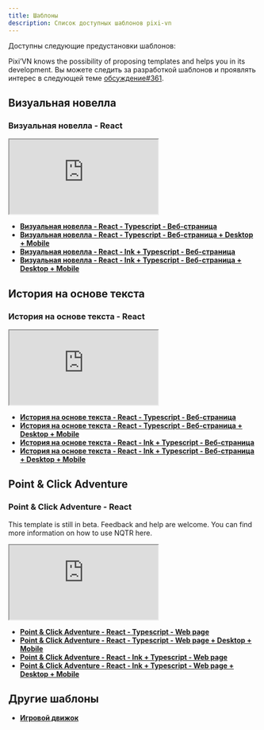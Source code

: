 ```yaml
---
title: Шаблоны
description: Список доступных шаблонов pixi-vn
---
```


Доступны следующие предустановки шаблонов:

<Callout title="More templates will be added in the future" type="info">

Pixi’VN knows the possibility of proposing templates and helps you in its development. Вы можете следить за разработкой шаблонов и проявлять интерес в следующей теме [обсуждение#361](https://github.com/DRincs-Productions/pixi-vn/discussions/361).

</Callout>

## Визуальная новелла

### Визуальная новелла - React

<iframe src="https://pixi-vn-react-template.web.app/"
    title="Visual Novel - React"
    style={{
        width: "100%",
        height: "400px",
        border: "0",
        borderRadius: "4px",
        overflow: "hidden",
    }}
    allowFullScreen={true}
></iframe>

- **[Визуальная новелла - React - Typescript - Веб-страница](https://github.com/DRincs-Productions/pixi-vn-react-template)**
- **[Визуальная новелла - React - Typescript - Веб-страница + Desktop + Mobile](https://github.com/DRincs-Productions/pixi-vn-react-template/tree/tauri)**
- **[Визуальная новелла - React - Ink + Typescript - Веб-страница](https://github.com/DRincs-Productions/pixi-vn-react-template/tree/ink)**
- **[Визуальная новелла - React - Ink + Typescript - Веб-страница + Desktop + Mobile](https://github.com/DRincs-Productions/pixi-vn-react-template/tree/ink-tauri)**

## История на основе текста

### История на основе текста - React

<iframe src="https://pixi-vn-react-st-template.web.app/"
    title="Visual Novel - React"
    style={{
        width: "100%",
        height: "400px",
        border: "0",
        borderRadius: "4px",
        overflow: "hidden",
    }}
    allowFullScreen={true}
></iframe>

- **[История на основе текста - React - Typescript - Веб-страница](https://github.com/DRincs-Productions/pixi-vn-nonlinear-stories-react-template)**
- **[История на основе текста - React - Typescript - Веб-страница + Desktop + Mobile](https://github.com/DRincs-Productions/pixi-vn-nonlinear-stories-react-template/tree/tauri)**
- **[История на основе текста - React - Ink + Typescript - Веб-страница](https://github.com/DRincs-Productions/pixi-vn-nonlinear-stories-react-template/tree/ink)**
- **[История на основе текста - React - Ink + Typescript - Веб-страница + Desktop + Mobile](https://github.com/DRincs-Productions/pixi-vn-nonlinear-stories-react-template/tree/ink-tauri)**

## Point & Click Adventure

### Point & Click Adventure - React

<Callout title="Beta version" type="warn">

This template is still in beta. Feedback and help are welcome. You can find more information on how to use NQTR <DynamicLink href="/nqtr">here</DynamicLink>.

</Callout>

<iframe src="https://nqtr-react-template.firebaseapp.com/"
    title="Point & Click Adventure - React"
    style={{
        width: "100%",
        height: "400px",
        border: "0",
        borderRadius: "4px",
        overflow: "hidden",
    }}
    allowFullScreen={true}
></iframe>

- **[Point & Click Adventure - React - Typescript - Web page](https://github.com/DRincs-Productions/nqtr-react-template)**
- **[Point & Click Adventure - React - Typescript - Web page + Desktop + Mobile](https://github.com/DRincs-Productions/nqtr-react-template/tree/tauri)**
- **[Point & Click Adventure - React - Ink + Typescript - Web page](https://github.com/DRincs-Productions/nqtr-react-template/tree/ink)**
- **[Point & Click Adventure - React - Ink + Typescript - Web page + Desktop + Mobile](https://github.com/DRincs-Productions/nqtr-react-template/tree/ink-tauri)**

## Другие шаблоны

- **[Игровой движок](https://github.com/DRincs-Productions/pixi-vn-game-engine-template)**
